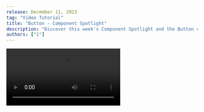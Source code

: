 ---
release: December 11, 2023
tag: "Video Tutorial"
title: "Button - Component Spotlight"
description: "Discover this week's Component Spotlight and the Button component. Learn about its multiple variants, sizes, colors, and icons"
authors: ["1"]
---

<Video src="https://www.youtube.com/embed/isJ8PysC_ZQ?si=MRgxEEiBuZUrVPCy" />